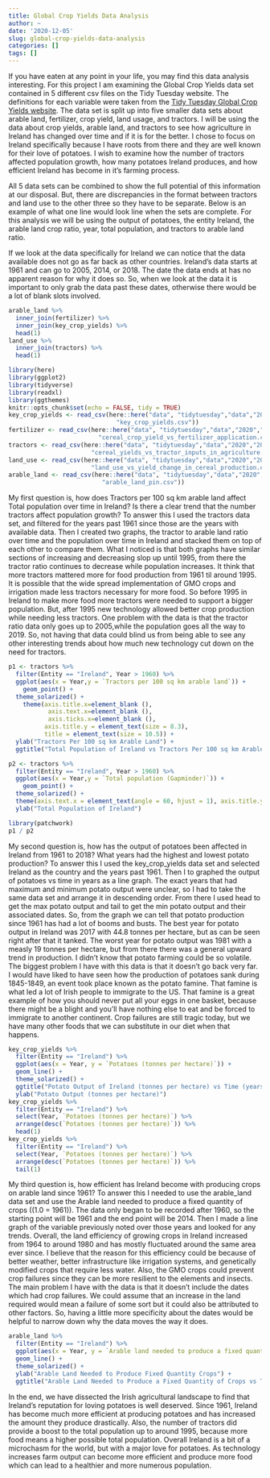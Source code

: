 ```yaml
---
title: Global Crop Yields Data Analysis
author: ~
date: '2020-12-05'
slug: global-crop-yields-data-analysis
categories: []
tags: []
---
```

If you have eaten at any point in your life, you may find this data analysis interesting. For this project I am examining the Global Crop Yields data set contained in 5 different csv files on the Tidy Tuesday website. The definitions for each variable were taken from the [Tidy Tuesday Global Crop Yields website](https://github.com/rfordatascience/tidytuesday/blob/master/data/2020/2020-01-21/readme.md). The data set is split up into five smaller data sets about arable land, fertilizer, crop yield, land usage, and tractors. I will be using the data about crop yields, arable land, and tractors to see how agriculture in Ireland has changed over time and if it is for the better. I chose to focus on Ireland specifically because I have roots from there and they are well known for their love of potatoes. I wish to examine how the number of tractors affected population growth, how many potatoes Ireland produces, and how efficient Ireland has become in it's farming process.
  
All 5 data sets can be combined to show the full potential of this information at our disposal. But, there are discrepancies in the format between tractors and land use to the other three so they have to be separate. Below is an example of what one line would look line when the sets are complete. For this analysis we will be using the output of potatoes, the entity Ireland, the arable land crop ratio, year, total population, and tractors to arable land ratio.
  
If we look at the data specifically for Ireland we can notice that the data available does not go as far back as other countries. Ireland's data starts at 1961 and can go to 2005, 2014, or 2018. The date the data ends at has no apparent reason for why it does so. So, when we look at the data it is important to only grab the data past these dates, otherwise there would be a lot of blank slots involved.
  
```r
arable_land %>%
  inner_join(fertilizer) %>%
  inner_join(key_crop_yields) %>%
  head(1)
land_use %>%
  inner_join(tractors) %>%
  head(1)
```
  
```r
library(here)
library(ggplot2)
library(tidyverse)
library(readxl)
library(ggthemes)
knitr::opts_chunk$set(echo = FALSE, tidy = TRUE)
key_crop_yields <- read_csv(here::here("data", "tidytuesday","data","2020","2020-09-01",
                              "key_crop_yields.csv"))
fertilizer <- read_csv(here::here("data", "tidytuesday","data","2020","2020-09-01",
                         "cereal_crop_yield_vs_fertilizer_application.csv"))
tractors <- read_csv(here::here("data", "tidytuesday","data","2020","2020-09-01",
                       "cereal_yields_vs_tractor_inputs_in_agriculture.csv"))
land_use <- read_csv(here::here("data", "tidytuesday","data","2020","2020-09-01",
                       "land_use_vs_yield_change_in_cereal_production.csv"))
arable_land <- read_csv(here::here("data", "tidytuesday","data","2020","2020-09-01",
                          "arable_land_pin.csv"))
```
  
My first question is, how does Tractors per 100 sq km arable land affect Total population over time in Ireland? Is there a clear trend that the number tractors affect population growth? To answer this I used the tractors data set, and filtered for the years past 1961 since those are the years with available data. Then I created two graphs, the tractor to arable land ratio over time and the population over time in Ireland and stacked them on top of each other to compare them. What I noticed is that both graphs have similar sections of increasing and decreasing slop up until 1995, from there the tractor ratio continues to decrease while population increases. It think that more tractors mattered more for food production from 1961 til around 1995. It is possible that the wide spread implementation of GMO crops and irrigation made less tractors necessary for more food. So before 1995 in Ireland to make more food more tractors were needed to support a bigger population. But, after 1995 new technology allowed better crop production while needing less tractors. One problem with the data is that the tractor ratio data only goes up to 2005,while the population goes all the way to 2019. So, not having that data could blind us from being able to see any other interesting trends about how much new technology cut down on the need for tractors.
  
```r
p1 <- tractors %>%
  filter(Entity == "Ireland", Year > 1960) %>%
  ggplot(aes(x = Year,y = `Tractors per 100 sq km arable land`)) +
    geom_point() +
  theme_solarized() +
    theme(axis.title.x=element_blank (),
           axis.text.x=element_blank (),
           axis.ticks.x=element_blank (),
          axis.title.y = element_text(size = 8.3),
          title = element_text(size = 10.5)) +
  ylab("Tractors Per 100 sq km Arable Land") +
  ggtitle("Total Population of Ireland vs Tractors Per 100 sq km Arable Land Over Time")
```
  
```r

p2 <- tractors %>%
  filter(Entity == "Ireland", Year > 1960) %>%
  ggplot(aes(x = Year,y = `Total population (Gapminder)`)) +
    geom_point() +
  theme_solarized() +
  theme(axis.text.x = element_text(angle = 60, hjust = 1), axis.title.y = element_text(size = 8.5)) +
  ylab("Total Population of Ireland")
```
  
```r
library(patchwork)
p1 / p2
```
  
My second question is, how has the output of potatoes been affected in Ireland from 1961 to 2018? What years had the highest and lowest potato production? To answer this I used the key_crop_yields data set and selected Ireland as the country and the years past 1961. Then I to graphed the output of potatoes vs time in years as a line graph. The exact years that had maximum and minimum potato output were unclear, so I had to take the same data set and arrange it in descending order. From there I used head to get the max potato output and tail to get the min potato output and their associated dates. So, from the graph we can tell that potato production since 1961 has had a lot of booms and busts. The best year for potato output in Ireland was 2017 with 44.8 tonnes per hectare, but as can be seen right after that it tanked. The worst year for potato output was 1981 with a measly 19 tonnes per hectare, but from there there was a general upward trend in production. I didn't know that potato farming could be so volatile. The biggest problem I have with this data is that it doesn't go back very far. I would have liked to have seen how the production of potatoes sank during 1845-1849, an event took place known as the potato famine. That famine is what led a lot of Irish people to immigrate to the US. That famine is a great example of how you should never put all your eggs in one basket, because there might be a blight and you'll have nothing else to eat and be forced to immigrate to another continent. Crop failures are still tragic today, but we have many other foods that we can substitute in our diet when that happens.
  
```r
key_crop_yields %>%
  filter(Entity == "Ireland") %>%
  ggplot(aes(x = Year, y = `Potatoes (tonnes per hectare)`)) +
  geom_line() +
  theme_solarized() +
  ggtitle("Potato Output of Ireland (tonnes per hectare) vs Time (years)") +
  ylab("Potato Output (tonnes per hectare)")
key_crop_yields %>%
  filter(Entity == "Ireland") %>%
  select(Year, `Potatoes (tonnes per hectare)`) %>%
  arrange(desc(`Potatoes (tonnes per hectare)`)) %>%
  head(1)
key_crop_yields %>%
  filter(Entity == "Ireland") %>%
  select(Year, `Potatoes (tonnes per hectare)`) %>%
  arrange(desc(`Potatoes (tonnes per hectare)`)) %>%
  tail(1)
```
  
My third question is, how efficient has Ireland become with producing crops on arable land since 1961? To answer this I needed to use the arable_land data set and use the Arable land needed to produce a fixed quantity of crops ((1.0 = 1961)). The data only began to be recorded after 1960, so the starting point will be 1961 and the end point will be 2014. Then I made a line graph of the variable previously noted over those years and looked for any trends. Overall, the land efficiency of growing crops in Ireland increased from 1964 to around 1980 and has mostly fluctuated around the same area ever since. I believe that the reason for this efficiency could be because of better weather, better infrastructure like irrigation systems, and genetically modified crops that require less water. Also, the GMO crops could prevent crop failures since they can be more resilient to the elements and insects. The main problem I have with the data is that it doesn't include the dates which had crop failures. We could assume that an increase in the land required would mean a failure of some sort but it could also be attributed to other factors. So, having a little more specificity about the dates would be helpful to narrow down why the data moves the way it does.
  
```r
arable_land %>%
  filter(Entity == "Ireland") %>%
  ggplot(aes(x = Year, y = `Arable land needed to produce a fixed quantity of crops ((1.0 = 1961))`)) +
  geom_line() +
  theme_solarized() +
  ylab("Arable Land Needed to Produce Fixed Quantity Crops") +
  ggtitle("Arable Land Needed to Produce a Fixed Quantity of Crops vs Time (years)")
```
  
In the end, we have dissected the Irish agricultural landscape to find that Ireland's reputation for loving potatoes is well deserved. Since 1961, Ireland has become much more efficient at producing potatoes and has increased the amount they produce drastically. Also, the number of tractors did provide a boost to the total population up to around 1995, because more food means a higher possible total population. Overall Ireland is a bit of a microchasm for the world, but with a major love for potatoes. As technology increases farm output can become more efficient and produce more food which can lead to a healthier and more numerous population.
  